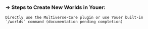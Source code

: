 ### -> Steps to Create New Worlds in Youer:

    Directly use the Multiverse-Core plugin or use Youer built-in `/worlds` command (documentation pending completion)
